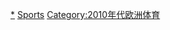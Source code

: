{{portal|歐洲|體育運動}}
{{Year by category
| m = 2
| c = 0
| d = 1
| y = 2
| cat = 歐洲體育
| sortkey =歐洲體育
| in = 
| parent = 各年份歐洲體育
| subcat = 2012年歐洲
}}
[[Category:2012年體育|*]]
[[Category:2012年歐洲|Sports]]
[[Category:2010年代欧洲体育|Category:2010年代欧洲体育]]